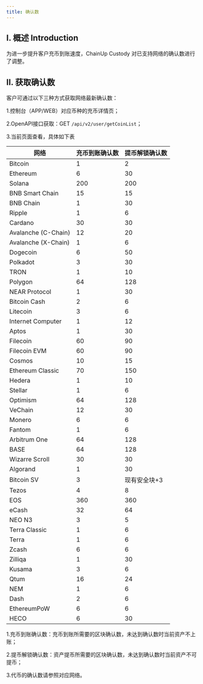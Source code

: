 ---
title: 确认数
---

## I. 概述 Introduction

为进一步提升客户充币到账速度，ChainUp Custody 对已支持网络的确认数进行了调整。

## II. 获取确认数


客户可通过以下三种方式获取网络最新确认数：

1.控制台（APP/WEB）对应币种的充币详情页；

2.OpenAPI接口获取：GET `/api/v2/user/getCoinList`；

3.当前页面查看，具体如下表



|网络|充币到账确认数	|提币解锁确认数 |
|----|---------|--------|
|Bitcoin	           | 1	    |   2|
|Ethereum	           |   6    |   	30|
|Solana	               | 200    |   	200|
|BNB Smart Chain	   | 15	    |   15|
|BNB Chain	           | 1	    |   30|
|Ripple	               | 1	    |   6|
|Cardano	           | 30	    |   30|
|Avalanche (C-Chain)|	12	    |   20|
|Avalanche (X-Chain)|	1	    |   6|
|Dogecoin	           | 6	    |   50|
|Polkadot	           | 3	    |   30|
|TRON	               | 1	    |   10|
|Polygon	           | 64	    |   128|
|NEAR Protocol	       | 1	    |   30|
|Bitcoin Cash	       | 2	    |   6|
|Litecoin	           | 3	    |   6|
|Internet Computer	   | 1	    |   12|
|Aptos	               | 1	    |   30|
|Filecoin	           | 60	    |   90|
|Filecoin EVM	       | 60	    |   90|
|Cosmos	               | 10	    |   15|
|Ethereum Classic   |	70	    |   150|
|Hedera	               | 1	    |   10|
|Stellar	           | 1	    |   6|
|Optimism	           | 64	    |   128|
|VeChain	           | 12	    |   30|
|Monero	               | 6	    |   6|
|Fantom	               | 1	    |   6|
|Arbitrum One       |	64	    |   128|
|BASE	               | 64	    |   128|
|Wizarre Scroll	       | 30	    |   30|
|Algorand	           | 1	    |   30|
|Bitcoin SV         |	3	    |   现有安全块+3|
|Tezos	               | 4	    |   8|
|EOS	               | 360    |   	360|
|eCash	               | 32	    |   64|
|NEO N3	               | 3	    |   5|
|Terra Classic	       | 1	    |   6|
|Terra	               | 1	    |   6|
|Zcash	               | 6	    |   6|
|Zilliqa	           | 1	    |   30|
|Kusama	               | 3	    |   6|
|Qtum	               | 16	    |   24|
|NEM	               | 1	    |   6|
|Dash	               | 2	    |   6|
|EthereumPoW	       | 6	    |   6|
|HECO	               | 6	    |   30|



<Note>
1.充币到账确认数：充币到账所需要的区块确认数，未达到确认数时当前资产不上账；

2.提币解锁确认数：资产提币所需要的区块确认数，未达到确认数时当前资产不可提币；

3.代币的确认数请参照对应网络。
</Note>